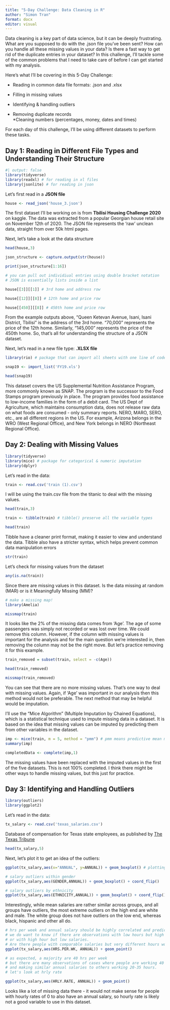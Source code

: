 ```yaml
---
title: "5-Day Challenge: Data Cleaning in R"
author: "Simon Tran"
format: docx
editor: visual
---
```


Data cleaning is a key part of data science, but it can be deeply frustrating. What are you supposed to do with the .json file you've been sent? How can you handle all these missing values in your data? Is there a fast way to get rid of the duplicate entries in your dataset? In this challenge, I'll tackle some of the common problems that I need to take care of before I can get started with my analysis.

Here's what I'll be covering in this 5-Day Challenge:

-   Reading in common data file formats: .json and .xlsx

-   Filling in missing values

-   Identifying & handling outliers

-   Removing duplicate records\
    \*Cleaning numbers (percentages, money, dates and times)

For each day of this challenge, I'll be using different datasets to perform these tasks.

## **Day 1: Reading in Different File Types and Understanding Their Structure**

```r
#| output: false
library(tidyverse)
library(readxl) # for reading in xl files
library(jsonlite) # for reading in json
```

Let's first read in a **JSON file**

```r
house <- read_json('house_3.json')
```

The first dataset I'll be working on is from **Tbilisi Housing Challenge 2020** on kaggle. The data was extracted from a popular Georgian house retail site on November 12th of 2020. The JSON file represents the 'raw' unclean data, straight from over 50k html pages.

Next, let's take a look at the data structure

```r
head(house,3)
```

```r
json_structure <- capture.output(str(house))

print(json_structure[1:16])
```

```r
# you can pull out individiual entries using double bracket notation
# JSON is essentially lists inside a list

house[[3]][[1]] # 3rd home and address row

house[[12]][[8]] # 12th home and price row

house[[450]][[8]] # 450th home and price row
```

From the example outputs above, "Queen Ketevan Avenue, Isani, Isani District, Tbilisi" is the address of the 3rd home. "70,000" represents the price of the 12th home. Similarly, "145,000" represents the price of the 450th home. So, that's all for understanding the structure of a JSON dataset.

Next, let's read in a new file type: **.XLSX file**

```r
library(rio) # package that can import all sheets with one line of code
```

```r
snap19 <- import_list('FY19.xls')
```

```r
head(snap19)
```

This dataset covers the US Supplemental Nutrition Assistance Program, more commonly known as SNAP. The program is the successor to the Food Stamps program previously in place. The program provides food assistance to low-income families in the form of a debit card. The US Dept of Agriculture, which maintains consumption data, does not release raw data on what foods are consumed - only summary reports. NERO, MARO, SERO, etc., are all different regions in the US. For example, Arizona belongs in the WRO (West Regional Office), and New York belongs in NERO (Northeast Regional Office).

## **Day 2: Dealing with Missing Values**

```r
library(tidyverse)
library(mice) # package for categorical & numeric imputation
library(dplyr)
```

Let's read in the data:

```r
train <- read.csv('train (1).csv')
```

I will be using the train.csv file from the titanic to deal with the missing values.

```r
head(train,3)
```

```r
train <- tibble(train) # tibble() preserve all the variable types

head(train)
```

Tibble have a cleaner print format, making it easier to view and understand the data. Tibble also have a stricter syntax, which helps prevent common data manipulation errors

```r
str(train)
```

Let's check for missing values from the dataset

```r
any(is.na(train))
```

Since there are missing values in this dataset. Is the data missing at random (MAR) or is it Meaningfully Missing (MM)?

```r
# make a missing map!
library(Amelia)
```

```r
missmap(train)
```

It looks like the 2% of the missing data comes from 'Age'. The age of some passengers was simply not recorded or was lost over time. We could remove this column. However, if the column with missing values is important for the analysis and for the main question we're interested in, then removing the column may not be the right move. But let's practice removing it for this example.

```r
train_removed = subset(train, select = -c(Age))

head(train_removed)
```

```r
missmap(train_removed)
```

You can see that there are no more missing values. That's one way to deal with missing values. Again, if 'Age' was important in our analysis then this method would not be preferable. The next method that may be helpful would be imputation.

I'll use the "Mice Algorithm" (Multiple Imputation by Chained Equations), which is a statistical technique used to impute missing data in a dataset. It is based on the idea that missing values can be imputed by predicting them from other variables in the dataset.

```r
imp <- mice(train, m = 5, method = "pmm") # pmm means predictive mean matching
summary(imp)
```

```r
completedData <- complete(imp,1)
```

The missing values have been replaced with the imputed values in the first of the five datasets. This is not 100% completed. I think there might be other ways to handle missing values, but this just for practice.

## **Day 3: Identifying and Handling Outliers**

```r
library(outliers)
library(ggplot2)
```

Let's read in the data:

```r
tx_salary <- read.csv('texas_salaries.csv')
```

Database of compensation for Texas state employees, as published by [The Texas Tribune](https://salaries.texastribune.org/)

```r
head(tx_salary,5)
```

Next, let's plot it to get an idea of the outliers:

```r
ggplot(tx_salary,aes(x="ANNUAL", y=ANNUAL)) + geom_boxplot() # plotting annual salary
```

```r
# salary outliers within gender
ggplot(tx_salary,aes(GENDER,ANNUAL)) + geom_boxplot() + coord_flip()
```

```r
# salary outliers by ethnicity
ggplot(tx_salary,aes(ETHNICITY,ANNUAL)) + geom_boxplot() + coord_flip()
```

Interestingly, while mean salaries are rather similar across groups, and all groups have outliers, the most extreme outliers on the high end are white and male. The white group does not have outliers on the low end, whereas black, hispanic and other all do.

```r
# hrs per week and annual salary should be highly correlated and predictable.
# we do want to know if there are observations with low hours but high salaries
# or with high hour but low salaries.
# Are there people with comparable salaries but very different hours worked?
ggplot(tx_salary,aes(HRS.PER.WK, ANNUAL)) + geom_point()
```

```r
# as expected, a majority are 40 hrs per week
# but there are many observations of cases where people are working 40 hrs
# and making similar annual salaries to others working 20-35 hours.
# let's look at hrly rate

ggplot(tx_salary,aes(HRLY.RATE, ANNUAL)) + geom_point()
```

Looks like a lot of missing data there - it would not make sense for people with hourly rates of 0 to also have an annual salary, so hourly rate is likely not a good variable to use in this dataset.


